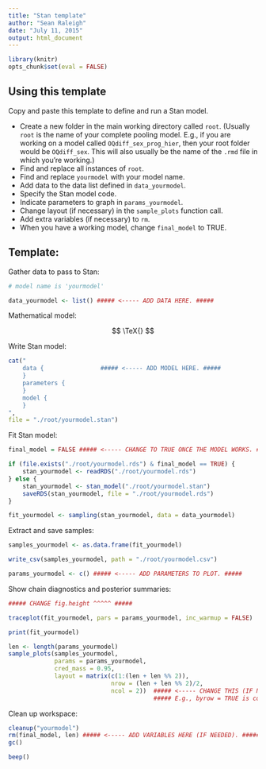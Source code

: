 ```yaml
---
title: "Stan template"
author: "Sean Raleigh"
date: "July 11, 2015"
output: html_document
---
```


```r
library(knitr)
opts_chunk$set(eval = FALSE)
```

## Using this template

Copy and paste this template to define and run a Stan model.

* Create a new folder in the main working directory called `root`. (Usually `root` is the name of your complete pooling model. E.g., if you are working on a model called `OQdiff_sex_prog_hier`, then your root folder would be `OQdiff_sex`. This will also usually be the name of the `.rmd` file in which you're working.)
* Find and replace all instances of `root`.
* Find and replace `yourmodel` with your model name.
* Add data to the data list defined in `data_yourmodel`.
* Specify the Stan model code.
* Indicate parameters to graph in `params_yourmodel`.
* Change layout (if necessary) in the `sample_plots` function call.
* Add extra variables (if necessary) to `rm`.
* When you have a working model, change `final_model` to TRUE.

## Template:

Gather data to pass to Stan:

```r
# model name is 'yourmodel'

data_yourmodel <- list() ##### <----- ADD DATA HERE. #####
```

Mathematical model:

$$ \TeX{} $$

Write Stan model:

```r
cat("
    data {                ##### <----- ADD MODEL HERE. #####
    }
    parameters {
    }
    model {
    }
",
file = "./root/yourmodel.stan")
```

Fit Stan model:

```r
final_model = FALSE ##### <----- CHANGE TO TRUE ONCE THE MODEL WORKS. #####

if (file.exists("./root/yourmodel.rds") & final_model == TRUE) {
    stan_yourmodel <- readRDS("./root/yourmodel.rds")
} else {
    stan_yourmodel <- stan_model("./root/yourmodel.stan")
    saveRDS(stan_yourmodel, file = "./root/yourmodel.rds")
}

fit_yourmodel <- sampling(stan_yourmodel, data = data_yourmodel)
```

Extract and save samples:

```r
samples_yourmodel <- as.data.frame(fit_yourmodel)

write_csv(samples_yourmodel, path = "./root/yourmodel.csv")

params_yourmodel <- c() ##### <----- ADD PARAMETERS TO PLOT. #####
```

Show chain diagnostics and posterior summaries:

```r
##### CHANGE fig.height ^^^^^ #####

traceplot(fit_yourmodel, pars = params_yourmodel, inc_warmup = FALSE)

print(fit_yourmodel)

len <- length(params_yourmodel)
sample_plots(samples_yourmodel,
             params = params_yourmodel,
             cred_mass = 0.95,
             layout = matrix(c(1:(len + len %% 2)),
                             nrow = (len + len %% 2)/2,
                             ncol = 2))  ##### <----- CHANGE THIS (IF NEEDED). #####
                                         ##### E.g., byrow = TRUE is common    #####
```

Clean up workspace:

```r
cleanup("yourmodel")
rm(final_model, len) ##### <----- ADD VARIABLES HERE (IF NEEDED). #####
gc()
```

```r
beep()
```
